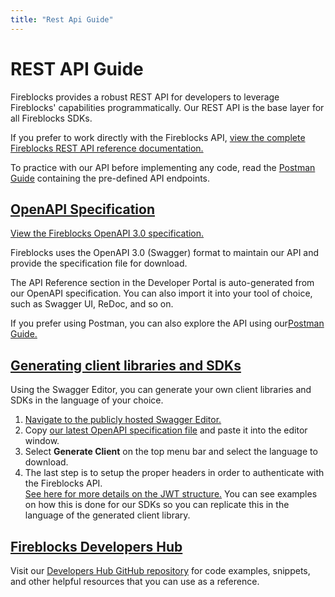 ```yaml
---
title: "Rest Api Guide"
---
```

  
  # REST API Guide

Fireblocks provides a robust REST API for developers to leverage Fireblocks' capabilities programmatically. Our REST API is the base layer for all Fireblocks SDKs.

If you prefer to work directly with the Fireblocks API, [view the complete Fireblocks REST API reference documentation.](/reference/freezeworkspace)

To practice with our API before implementing any code, read the [Postman Guide](/docs/postman-guide) containing the pre-defined API endpoints.

  
## [OpenAPI Specification](#openapi-specification)

[View the Fireblocks OpenAPI 3.0 specification.](https://raw.githubusercontent.com/fireblocks/fireblocks-openapi-spec/main/api-spec-v2.yaml)

Fireblocks uses the OpenAPI 3.0 (Swagger) format to maintain our API and provide the specification file for download.

The API Reference section in the Developer Portal is auto-generated from our OpenAPI specification. You can also import it into your tool of choice, such as Swagger UI, ReDoc, and so on.

If you prefer using Postman, you can also explore the API using our[Postman Guide.](/docs/postman-guide)

## [Generating client libraries and SDKs](#generating-client-libraries-and-sdks)

Using the Swagger Editor, you can generate your own client libraries and SDKs in the language of your choice.

1.  [Navigate to the publicly hosted Swagger Editor.](https://editor.swagger.io/)
2.  Copy [our latest OpenAPI specification file](https://raw.githubusercontent.com/fireblocks/fireblocks-openapi-spec/main/api-spec-v2.yaml) and paste it into the editor window.
3.  Select **Generate Client** on the top menu bar and select the language to download.
4.  The last step is to setup the proper headers in order to authenticate with the Fireblocks API.  
    [See here for more details on the JWT structure.](/docs/signing-a-request-jwt-structure) You can see examples on how this is done for our SDKs so you can replicate this in the language of the generated client library.

## [Fireblocks Developers Hub](#fireblocks-developers-hub)

Visit our [Developers Hub GitHub repository](https://github.com/fireblocks/developers-hub) for code examples, snippets, and other helpful resources that you can use as a reference.